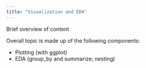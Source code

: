 ```yaml
---
title: "Visualization and EDA"
---
```


Brief overview of content

Overall topic is made up of the following components:

* Plotting (with ggplot)
* EDA (group_by and summarize; nesting)


